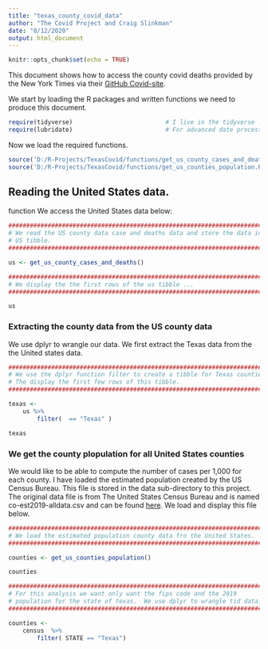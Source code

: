 ```yaml
---
title: "texas_county_covid_data"
author: "The Covid Project and Craig Slinkman"
date: "8/12/2020"
output: html_document
---
```


```r
knitr::opts_chunk$set(echo = TRUE)
```


This document shows how to access the county covid deaths provided by the New
York Times via their [GitHub Covid-site](https://github.com/nytimes/covid-19-data).

We start by loading the R packages and written functions we need to produce this
document.

```r

require(tidyverse)                          # I live in the tidyverse ....
require(lubridate)                          # For advanced date processing ...
```

Now we load the required functions.

```r

source('D:/R-Projects/TexasCovid/functions/get_us_county_cases_and_deaths.R')
source('D:/R-Projects/TexasCovid/functions/get_us_counties_population.R')

```


## Reading the United States data.
function
We access the United States data below:

```r

###############################################################################
# We read the US county data case and deaths data and store the data in the
# US tibble.
###############################################################################

us <- get_us_county_cases_and_deaths()

###############################################################################
# We display the the first rows of the us tibble ...
###############################################################################

us

```

### Extracting the county data from the US county data

We use dplyr to wrangle our data.  We first extract the Texas data from the
the United states data.
 
 
```r

###############################################################################
# We use the dplyr function filter to create a tibble for Texas counties.  We
# The display the first few rows of this tibble.
###############################################################################

texas <- 
    us %>% 
        filter(  == "Texas" )

texas

```

### We get the county plopulation for all United States counties

We would like to be able to compute the number of cases per 1,000 for each county.  I have loaded the
estimated population created by the US Census Bureau.  This file is stored in the data sub-directory to this project.  The original data file is from The United States Census Bureau and is named co-est2019-alldata.csv and can be found [here](https://www2.census.gov/programs-surveys/popest/datasets/2010-2019/counties/totals/).  We load and display this file below.

```r

###############################################################################
# We load the estimated population county data fro the United States.
###############################################################################

counties <- get_us_counties_population()

counties

##############################################################################
# For this analysis we want only want the fips code and the 2019 
# population for the state of texas.  We use dplyr to wrangle tid data.
##############################################################################

counties <- 
    census  %>% 
        filter( STATE == "Texas")


```

